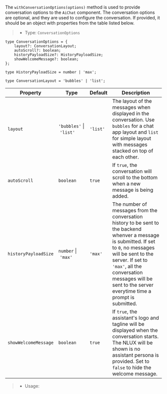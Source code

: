 The `withConversationOptions(options)` method is used to provide conversation options to the `AiChat` component.
The conversation options are optional, and they are used to configure the conversation.
If provided, it should be an object with properties from the table listed below.

> * Type: `ConversationOptions`

```tsx
type ConversationOptions = {
    layout?: ConversationLayout;
    autoScroll?: boolean;
    historyPayloadSize?: HistoryPayloadSize;
    showWelcomeMessage?: boolean;
};

type HistoryPayloadSize = number | 'max';

type ConversationLayout = 'bubbles' | 'list';
```

| Property | Type |  Default |Description |
| --- | --- | --- | --- |
| `layout` | `'bubbles'`&nbsp;\|&nbsp;`'list'` | `'list'` | The layout of the messages when displayed in the conversation. Use `bubbles` for a chat app layout and `list` for simple layout with messages stacked on top of each other. |
| `autoScroll` | `boolean` | `true` | If `true`, the conversation will scroll to the bottom when a new message is being added. |
| `historyPayloadSize` | `number`&nbsp;\|&nbsp;`'max'` | `'max'` | The number of messages from the conversation history to be sent to the backend whenver a message is submitted. If set to `0`, no messages will be sent to the server. If set to `'max'`, all the conversation messages will be sent to the server everytime time a prompt is submitted. |
| `showWelcomeMessage` | `boolean` | `true` | If `true`, the assistant's logo and tagline will be displayed when the conversation starts. The NLUX will be shown is no assistant persona is provided. Set to `false` to hide the welcome message. |


> * Usage:
